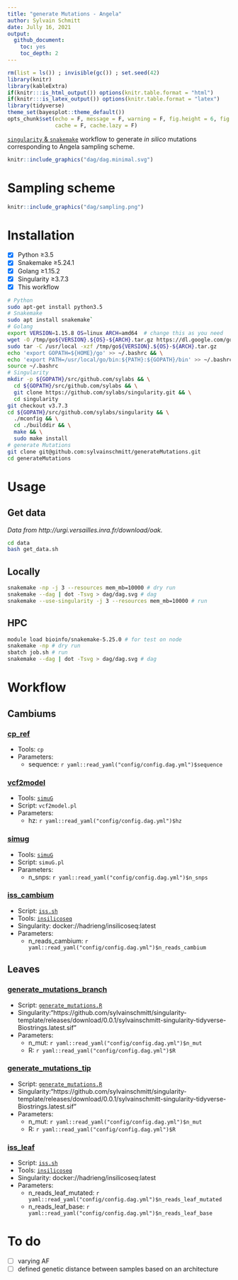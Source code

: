 ```yaml
---
title: "generate Mutations - Angela"
author: Sylvain Schmitt
date: Jully 16, 2021
output:
  github_document: 
    toc: yes
    toc_depth: 2
---
```


```r
rm(list = ls()) ; invisible(gc()) ; set.seed(42)
library(knitr)
library(kableExtra)
if(knitr:::is_html_output()) options(knitr.table.format = "html") 
if(knitr:::is_latex_output()) options(knitr.table.format = "latex") 
library(tidyverse)
theme_set(bayesplot::theme_default())
opts_chunk$set(echo = F, message = F, warning = F, fig.height = 6, fig.width = 8,
               cache = F, cache.lazy = F)
```

[`singularity` & `snakemake`](https://github.com/sylvainschmitt/snakemake_singularity) workflow to generate *in silico* mutations corresponding to Angela sampling scheme.

```r
knitr::include_graphics("dag/dag.minimal.svg")
```

# Sampling scheme

```r
knitr::include_graphics("dag/sampling.png")
```

# Installation

- [x] Python ≥3.5
- [x] Snakemake ≥5.24.1
- [x] Golang ≥1.15.2
- [x] Singularity ≥3.7.3
- [x] This workflow

```bash
# Python
sudo apt-get install python3.5
# Snakemake
sudo apt install snakemake`
# Golang
export VERSION=1.15.8 OS=linux ARCH=amd64  # change this as you need
wget -O /tmp/go${VERSION}.${OS}-${ARCH}.tar.gz https://dl.google.com/go/go${VERSION}.${OS}-${ARCH}.tar.gz && \
sudo tar -C /usr/local -xzf /tmp/go${VERSION}.${OS}-${ARCH}.tar.gz
echo 'export GOPATH=${HOME}/go' >> ~/.bashrc && \
echo 'export PATH=/usr/local/go/bin:${PATH}:${GOPATH}/bin' >> ~/.bashrc && \
source ~/.bashrc
# Singularity
mkdir -p ${GOPATH}/src/github.com/sylabs && \
  cd ${GOPATH}/src/github.com/sylabs && \
  git clone https://github.com/sylabs/singularity.git && \
  cd singularity
git checkout v3.7.3
cd ${GOPATH}/src/github.com/sylabs/singularity && \
  ./mconfig && \
  cd ./builddir && \
  make && \
  sudo make install
# generate Mutations
git clone git@github.com:sylvainschmitt/generateMutations.git
cd generateMutations
```

# Usage

## Get data

*Data from http://urgi.versailles.inra.fr/download/oak.*

```bash
cd data
bash get_data.sh
```

## Locally

```bash
snakemake -np -j 3 --resources mem_mb=10000 # dry run
snakemake --dag | dot -Tsvg > dag/dag.svg # dag
snakemake --use-singularity -j 3 --resources mem_mb=10000 # run
```

## HPC

```bash
module load bioinfo/snakemake-5.25.0 # for test on node
snakemake -np # dry run
sbatch job.sh # run
snakemake --dag | dot -Tsvg > dag/dag.svg # dag
```

# Workflow

## Cambiums

### [cp_ref](https://github.com/sylvainschmitt/generateMutations/blob/angela/rules/cp_ref.smk)

* Tools: `cp`
* Parameters:
    * sequence: `r yaml::read_yaml("config/config.dag.yml")$sequence`
    
### [vcf2model](https://github.com/sylvainschmitt/generateMutations/blob/angela/rules/vcf2model.smk)

* Tools: [`simuG`](https://github.com/yjx1217/simuG)
* Script: `vcf2model.pl`
* Parameters:
    * hz: `r yaml::read_yaml("config/config.dag.yml")$hz`

### [simug](https://github.com/sylvainschmitt/generateMutations/blob/angela/rules/simug.smk)

* Tools: [`simuG`](https://github.com/yjx1217/simuG)
* Script: `simuG.pl`
* Parameters:
    * n_snps: `r yaml::read_yaml("config/config.dag.yml")$n_snps`

### [iss_cambium](https://github.com/sylvainschmitt/generateMutations/blob/angela/rules/iss_cambium.smk)

* Script: [`iss.sh`](https://bedtools.readthedocs.io/en/latest/content/scripts/iss.sh)
* Tools: [`insilicoseq`](https://insilicoseq.readthedocs.io/en/latest/)
* Singularity:  docker://hadrieng/insilicoseq:latest
* Parameters:
    * n_reads_cambium: `r yaml::read_yaml("config/config.dag.yml")$n_reads_cambium`
    
## Leaves

### [generate_mutations_branch](https://github.com/sylvainschmitt/generateMutations/blob/angela/rules/generate_mutations_branch.smk)

* Script: [`generate_mutations.R`](https://bedtools.readthedocs.io/en/latest/content/scripts/generate_mutations.R)
* Singularity:"https://github.com/sylvainschmitt/singularity-template/releases/download/0.0.1/sylvainschmitt-singularity-tidyverse-Biostrings.latest.sif"
* Parameters:
    * n_mut: `r yaml::read_yaml("config/config.dag.yml")$n_mut`
    * R: `r yaml::read_yaml("config/config.dag.yml")$R`
    
### [generate_mutations_tip](https://github.com/sylvainschmitt/generateMutations/blob/angela/rules/generate_mutations_branch_tip.smk)

* Script: [`generate_mutations.R`](https://bedtools.readthedocs.io/en/latest/content/scripts/generate_mutations.R)
* Singularity:"https://github.com/sylvainschmitt/singularity-template/releases/download/0.0.1/sylvainschmitt-singularity-tidyverse-Biostrings.latest.sif"
* Parameters:
    * n_mut: `r yaml::read_yaml("config/config.dag.yml")$n_mut`
    * R: `r yaml::read_yaml("config/config.dag.yml")$R`

### [iss_leaf](https://github.com/sylvainschmitt/generateMutations/blob/angela/rules/iss_leaf.smk)

* Script: [`iss.sh`](https://bedtools.readthedocs.io/en/latest/content/scripts/iss.sh)
* Tools: [`insilicoseq`](https://insilicoseq.readthedocs.io/en/latest/)
* Singularity:  docker://hadrieng/insilicoseq:latest
* Parameters:
    * n_reads_leaf_mutated: `r yaml::read_yaml("config/config.dag.yml")$n_reads_leaf_mutated`
    * n_reads_leaf_base: `r yaml::read_yaml("config/config.dag.yml")$n_reads_leaf_base`

# To do

- [ ] varying AF
- [ ] defined genetic distance between samples based on an architecture
